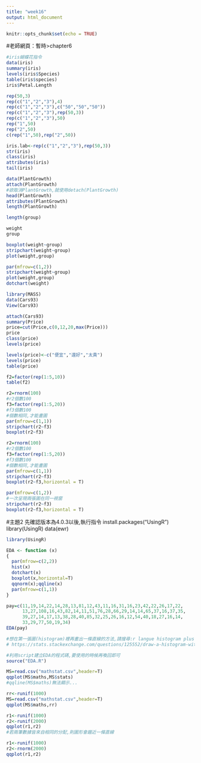```yaml
---
title: "week16"
output: html_document
---
```


```r
knitr::opts_chunk$set(echo = TRUE)
```

#老師網頁：暫時>chapter6

```r
#iris蝴蝶花指令
data(iris)
summary(iris)
levels(iris$Species)
table(iris$species)
iris$Petal.Length
```

```r
rep(50,3)
rep(c("1","2","3"),4)
rep(c("1","2","3"),c("50","50","50"))
rep(c("1","2","3"),rep(50,3))
rep(c("1","2","3"),50)
rep("1",50)
rep("2",50)
c(rep("1",50),rep("2",50))
```

```r
iris.lab<-rep(c("1","2","3"),rep(50,3))
str(iris)
class(iris)
attributes(iris)
tail(iris)
```

```r
data(PlantGrowth)
attach(PlantGrowth)
#欲取消PlantGrowth,就使用detach(PlantGrowth)
head(PlantGrowth)
attributes(PlantGrowth)
length(PlantGrowth)

length(group)

weight
group

boxplot(weight~group)
stripchart(weight~group)
plot(weight,group)

par(mfrow=c(1,2))
stripchart(weight~group)
plot(weight,group)
dotchart(weight)
```

```r
library(MASS)
data(Cars93)
View(Cars93)

attach(Cars93)
summary(Price)
price=cut(Price,c(0,12,20,max(Price)))
price
class(price)
levels(price)

levels(price)<-c("便宜","還好","太貴")
levels(price)
table(price)
```

```r
f2=factor(rep(1:5,10))
table(f2)
```

```r
r2=rnorm(100)
#r2個數100
f3=factor(rep(1:5,20))
#f3個數100
#個數相同,才能畫圖
par(mfrow=c(1,1))
stripchart(r2~f3)
boxplot(r2~f3)
```

```r
r2=rnorm(100)
#r2個數100
f3=factor(rep(1:5,20))
#f3個數100
#個數相同,才能畫圖
par(mfrow=c(1,1))
stripchart(r2~f3)
boxplot(r2~f3,horizontal = T)
```

```r
par(mfrow=c(1,2))
#一次呈現兩張圖在同一視窗
stripchart(r2~f3)
boxplot(r2~f3,horizontal = T)
```


#主題2
先確認版本為4.0.3以後,執行指令
install.packages("UsingR")
library(UsingR)
data(ewr)

```r
library(UsingR)
```

```r
EDA <- function (x)
{ 
  par(mfrow=c(2,2))              
  hist(x)                        
  dotchart(x)                    
  boxplot(x,horizontal=T)        
  qqnorm(x);qqline(x)            
  par(mfrow=c(1,1))              
}

pay=c(11,19,14,22,14,28,13,81,12,43,11,16,31,16,23,42,22,26,17,22,
      13,27,108,16,43,82,14,11,51,76,28,66,29,14,14,65,37,16,37,35,
      39,27,14,17,13,38,28,40,85,32,25,26,16,12,54,40,18,27,16,14,
      33,29,77,50,19,34)
EDA(pay)

#想在第一張圖(histogram)裡再畫出一條直線的方法,請搜尋:r langue histogram plus normal curve,如下
# https://stats.stackexchange.com/questions/125552/draw-a-histogram-with-normal-distribution-overlay
```

```r
#利用script建立EDA的程式碼,要使用的時候再喚回即可
source("EDA.R")
```

```r
MS=read.csv("mathstat.csv",header=T)
qqplot(MS$maths,MS$stats)
#qqline(MS$maths)無法顯示...
```

```r
rr<-runif(1000)
MS=read.csv("mathstat.csv",header=T)
qqplot(MS$maths,rr)
```

```r
r1<-runif(1000)
r2<-runif(2000)
qqplot(r1,r2)
#若兩筆數據皆來自相同的分配,則圖形會趨近一條直線
```

```r
r1<-runif(1000)
r2<-rnorm(2000)
qqplot(r1,r2)
```

